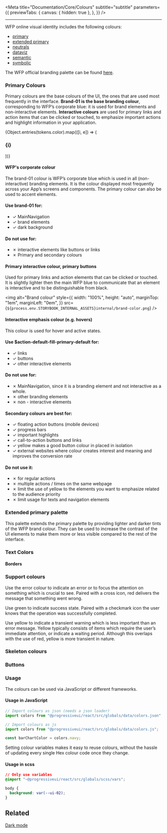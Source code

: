 
<Meta
  title="Documentation/Core/Colours"
  subtitle="subtitle"
  parameters={{
    previewTabs: {
      canvas: { hidden: true },
    },
  }}
/>

<hr />

WFP online visual identity includes the following colours:

- [primary](#primary-colours)
- [extended primary](#extended-primary-palette)
- [neutrals](#neutral-colors)
- [dataviz](#data-visualisation-palettes)
- [semantic](#semantic-colours)
- [symbolic](#symbolic-colours)

The WFP official branding palette can be found [here](http://brand.manuals.wfp.org/en/core-elements/colours/colour-palette/).

### Primary Colours

Primary colours are the base colours of the UI, the ones that are used most
frequently in the interface. **Brand-01 is the base branding colour**,
corresponding to WFP’s corporate blue: it is used for brand elements and
non-interactive elements. **Interactive colours** are used for primary
links and action items that can be clicked or touched, to emphasize important
actions and highlight information in your application.

<div>
  {Object.entries(tokens.color).map(([i, e]) => (
    <div>
      <h3>{i}</h3>
      <ColourList tokens={e} />
    </div>
  ))}
</div>

<Colour color="brand-01" />
<h4 className="wfp--story__sub-heading">WFP's corporate colour</h4>

The brand-01 colour is WFP’s corporate blue which is used in all
(non-interactive) branding elements. It is the colour displayed most
frequently across your App’s screens and components. The primary colour
can also be used to accent elements.

#### Use brand-01 for:

- ✓ MainNavigation
- ✓ brand elements
- ✓ dark background

#### Do not use for:

- ✗ interactive elements like buttons or links
- ✗ Primary and secondary colours

<Colour color="interactive-01" />

<h4 className="wfp--story__sub-heading">
  Primary interactive colour, primary buttons
</h4>

Used for primary links and action elements that can be clicked or touched. It
is slightly lighter then the main WFP blue to communicate that an element is
interactive and to be distinguishable from black.

<img
  alt="Brand colour"
  style={{
    width: "100%",
    height: "auto",
    marginTop: "1em",
    marginLeft: "0em",
  }}
  src={`${process.env.STORYBOOK_INTERNAL_ASSETS}internal/brand-color.png`}
/>

<Colour color="interactive-02" />
<h4 className="wfp--story__sub-heading">
  Interactive emphasis colour (e.g. hovers)
</h4>

This colour is used for hover and active states.

#### Use $action-default-fill-primary-default for:

- ✓ links
- ✓ buttons
- ✓ other interactive elements

#### Do not use for:

- ✗ MainNavigation, since it is a branding element and not interactive as a whole.
- ✗ other branding elements
- ✗ non - interactive elements

#### Secondary colours are best for:

- ✓ floating action buttons (mobile devices)
- ✓ progress bars
- ✓ important highlights
- ✓ call-to-action buttons and links
- ✓ yellow makes a good button colour in placed in isolation
- ✓ external websites where colour creates interest and meaning and
  improves the conversion rate

#### Do not use it:

- ✗ for regular actions
- ✗ multiple actions / times on the same webpage
- ✗ limit the use of yellow to the elements you want to emphasize
  related to the audience priority
- ✗ limit usage for texts and navigation elements

### Extended primary palette

This palette extends the primary palette by providing lighter and darker
tints of the WFP brand colour. They can be used to increase the contrast
of the UI elements to make them more or less visible compared to the
rest of the interface.

<ColourList filter="Layer" />

### Text Colors

<ColourList filter="Text" />

<!--

### ui-01 and ui-02

<h4 className="wfp--story__sub-heading">
  Container and page background colors
</h4>

**ui-01** is used as the page background if there are not Modules on
top of it, while ui-02 is used as the page background when there are
Modules on top.

<img
  alt="Brand colour"
  style={{
    width: '100%',
    height: 'auto',
    marginTop: '3em',
    marginLeft: '0em',
  }}
  src={`${process.env.STORYBOOK_INTERNAL_ASSETS}internal/background-contrast.png`}
/>
-->

<!--
### Data visualisation palettes

#### Sequential palette #1 (default)

<ColourList filter="Links" />

#### Sequential palette #2 (secondary)

<ColourList filter="Icons" />
-->

#### Borders

<ColourList filter="Borders" />

### Support colours

<ColourList filter="Support" />

<Colour color="support-01" />

Use the error colour to indicate an error or to focus the attention on something
which is crucial to see. Paired with a cross icon, red delivers the message that
something went wrong.

<Colour color="support-02" />

Use green to indicate success state. Paired with a checkmark icon the user
knows that the operation was successfully completed.

<Colour color="support-03" />

Use yellow to indicate a transient warning which is less important than an
error message. Yellow typically consists of items which require the user’s
immediate attention, or indicate a waiting period. Although this overlaps with
the use of red, yellow is more transient in nature.

### Skeleton colours

<ColourList filter="Skeleton" />

### Buttons

<ColourList filter="Button" />

### Usage

The colours can be used via JavaScript or different frameworks.

#### Usage in JavaScript

```jsx
// Import colours as json (needs a json loader)
import colors from "@progressiveui/react/src/globals/data/colors.json";

// Import colours as js
import colors from "@progressiveui/react/src/globals/data/colors.js";

const barChartColor = colors.navy;
```

Setting colour variables makes it easy to reuse colours, without the hassle of updating every single Hex colour code once they change.

#### Usage in scss

```css
// Only use variables
@import "~@progressiveui/react/src/globals/scss/vars";

body {
  background: var(--ui-02);
}
```

## Related

[Dark mode](?path=/docs/documentation-guidelines-darkmode-custom-colours--page)
